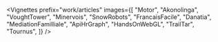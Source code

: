 
<Vignettes
    prefix="work/articles"
    images={[
        "Motor",
        "Akonolinga",
        "VoughtTower",
        "Minervois",
        "SnowRobots",
        "FrancaisFacile",
        "Danatia",
        "MediationFamilliale",
        "ApiHrGraph",
        "HandsOnWebGL",
        "TrailTar",
        "Tournus",
    ]}
/>
